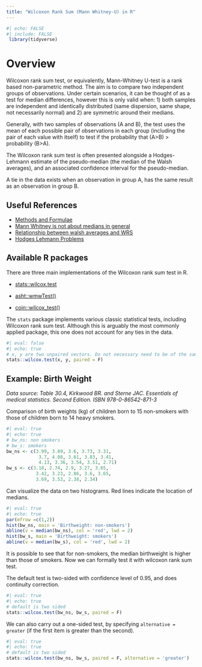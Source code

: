 ```yaml
---
title: "Wilcoxon Rank Sum (Mann Whitney-U) in R"
---
```


```r
#| echo: FALSE
#| include: FALSE
 library(tidyverse)
```

# Overview

Wilcoxon rank sum test, or equivalently, Mann-Whitney U-test is a rank based non-parametric method. The aim is to compare two independent groups of observations. Under certain scenarios, it can be thought of as a test for median differences, however this is only valid when: 1) both samples are independent and identically distributed (same dispersion, same shape, not necessarily normal) and 2) are symmetric around their medians.

Generally, with two samples of observations (A and B), the test uses the mean of each possible pair of observations in each group (including the pair of each value with itself) to test if the probability that (A\>B) \> probability (B\>A).

The Wilcoxon rank sum test is often presented alongside a Hodges-Lehmann estimate of the pseudo-median (the median of the Walsh averages), and an associated confidence interval for the pseudo-median.

A tie in the data exists when an observation in group A, has the same result as an observation in group B.

## Useful References

-   [Methods and Formulae](https://support.minitab.com/en-us/minitab/help-and-how-to/statistics/nonparametrics/how-to/1-sample-wilcoxon/methods-and-formulas/methods-and-formulas)
-   [Mann Whitney is not about medians in general](https://github.com/adrianolszewski/Mann-Whitney-is-not-about-medians-in-general)
-   [Relationship between walsh averages and WRS](https://stats.stackexchange.com/questions/215889/prove-the-relationship-between-walsh-averages-and-wilcoxon-signed-rank-test)
-   [Hodges Lehmann Problems](https://aakinshin.net/posts/r-hodges-lehmann-problems)

## Available R packages

There are three main implementations of the Wilcoxon rank sum test in R.

-   [stats::wilcox.test](https://www.rdocumentation.org/packages/stats/versions/3.6.2/topics/wilcox.test)

-   [asht::wmwTest()](https://cran.r-project.org/web/packages/asht/asht.pdf)

-   [coin::wilcox_test()](https://cran.r-project.org/web/packages/coin/coin.pdf)

The `stats` package implements various classic statistical tests, including Wilcoxon rank sum test. Although this is arguably the most commonly applied package, this one does not account for any ties in the data.

```r
#| eval: false
#| echo: true
# x, y are two unpaired vectors. Do not necessary need to be of the same length.
stats::wilcox.test(x, y, paired = F)
```

## Example: Birth Weight

*Data source: Table 30.4, Kirkwood BR. and Sterne JAC. Essentials of medical statistics. Second Edition. ISBN 978-0-86542-871-3*

Comparison of birth weights (kg) of children born to 15 non-smokers with those of children born to 14 heavy smokers.

```r
#| eval: true
#| echo: true
# bw_ns: non smokers
# bw_s: smokers
bw_ns <- c(3.99, 3.89, 3.6, 3.73, 3.31, 
            3.7, 4.08, 3.61, 3.83, 3.41, 
            4.13, 3.36, 3.54, 3.51, 2.71)
bw_s <- c(3.18, 2.74, 2.9, 3.27, 3.65, 
           3.42, 3.23, 2.86, 3.6, 3.65, 
           3.69, 3.53, 2.38, 2.34)
```

Can visualize the data on two histograms. Red lines indicate the location of medians.

```r
#| eval: true
#| echo: true
par(mfrow =c(1,2))
hist(bw_ns, main = 'Birthweight: non-smokers')
abline(v = median(bw_ns), col = 'red', lwd = 2)
hist(bw_s, main = 'Birthweight: smokers')
abline(v = median(bw_s), col = 'red', lwd = 2)
```

It is possible to see that for non-smokers, the median birthweight is higher than those of smokers. Now we can formally test it with wilcoxon rank sum test.

The default test is two-sided with confidence level of 0.95, and does continuity correction.

```r
#| eval: true
#| echo: true
# default is two sided
stats::wilcox.test(bw_ns, bw_s, paired = F)
```

We can also carry out a one-sided test, by specifying `alternative = greater` (if the first item is greater than the second).

```r
#| eval: true
#| echo: true
# default is two sided
stats::wilcox.test(bw_ns, bw_s, paired = F, alternative = 'greater')
```
